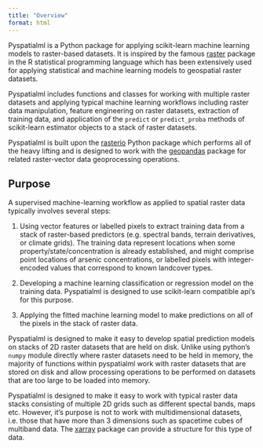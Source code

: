 ---
title: "Overview"
format: html
---

Pyspatialml is a Python package for applying scikit-learn machine learning
models to raster-based datasets. It is inspired by the famous 
[raster](https://cran.r-project.org/web/packages/raster/index.html)
package in the R statistical programming language which has been extensively
used for applying statistical and machine learning models to geospatial raster
datasets.

Pyspatialml includes functions and classes for working with multiple raster
datasets and applying typical machine learning workflows including raster data
manipulation, feature engineering on raster datasets, extraction of training
data, and application of the ``predict`` or ``predict_proba`` methods of
scikit-learn estimator objects to a stack of raster datasets.

Pyspatialml is built upon the 
[rasterio](https://rasterio.readthedocs.io/en/latest/) Python package which
performs all of the heavy lifting and is designed to work with the
[geopandas](https://geopandas.org) package for related raster-vector data
geoprocessing operations.

## Purpose

A supervised machine-learning workflow as applied to spatial raster data
typically involves several steps:

1.  Using vector features or labelled pixels to extract training data from a
    stack of raster-based predictors (e.g. spectral bands, terrain derivatives,
    or climate grids). The training data represent locations when some
    property/state/concentration is already established, and might comprise
    point locations of arsenic concentrations, or labelled pixels with
    integer-encoded values that correspond to known landcover types.

2.  Developing a machine learning classification or regression model on the
    training data. Pyspatialml is designed to use scikit-learn compatible api's
    for this purpose.
3.  Applying the fitted machine learning model to make predictions on all of
    the pixels in the stack of raster data.

Pyspatialml is designed to make it easy to develop spatial prediction models on
stacks of 2D raster datasets that are held on disk. Unlike using python's
``numpy`` module directly where raster datasets need to be held in memory, the
majority of functions within pyspatialml work with raster datasets that are
stored on disk and allow processing operations to be performed on datasets that
are too large to be loaded into memory.

Pyspatialml is designed to make it easy to work with typical raster data stacks
consisting of multiple 2D grids such as different spectal bands, maps etc.
However, it's purpose is not to work with multidimensional datasets, i.e. those
that have more than 3 dimensions such as spacetime cubes of multiband data. The
[xarray](http://xarray.pydata.org/en/stable/index.html) package can provide a
structure for this type of data.
